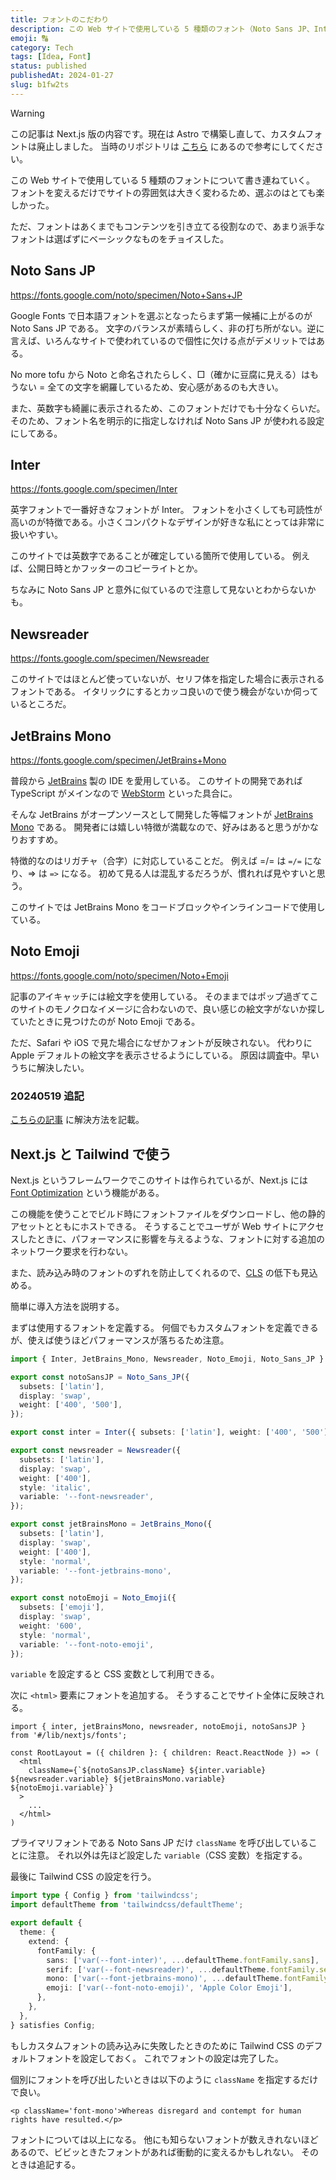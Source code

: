 ```yaml
---
title: フォントのこだわり
description: この Web サイトで使用している 5 種類のフォント（Noto Sans JP、Inter、Newsreader、JetBrains Mono、Noto Emoji）の特徴と選び方、Next.js での実装方法を詳しく解説している。
emoji: 🔠
category: Tech
tags: [Idea, Font]
status: published
publishedAt: 2024-01-27
slug: b1fw2ts
---
```


> [!WARNING]
> この記事は Next.js 版の内容です。現在は Astro で構築し直して、カスタムフォントは廃止しました。
> 当時のリポジトリは [こちら](https://github.com/kkhys/me.v2) にあるので参考にしてください。

この Web サイトで使用している 5 種類のフォントについて書き連ねていく。
フォントを変えるだけでサイトの雰囲気は大きく変わるため、選ぶのはとても楽しかった。

ただ、フォントはあくまでもコンテンツを引き立てる役割なので、あまり派手なフォントは選ばずにベーシックなものをチョイスした。

## Noto Sans JP

https://fonts.google.com/noto/specimen/Noto+Sans+JP

Google Fonts で日本語フォントを選ぶとなったらまず第一候補に上がるのが Noto Sans JP である。
文字のバランスが素晴らしく、非の打ち所がない。逆に言えば、いろんなサイトで使われているので個性に欠ける点がデメリットではある。

No more tofu から Noto と命名されたらしく、□（確かに豆腐に見える）はもうない = 全ての文字を網羅しているため、安心感があるのも大きい。

また、英数字も綺麗に表示されるため、このフォントだけでも十分なくらいだ。
そのため、フォント名を明示的に指定しなければ Noto Sans JP が使われる設定にしてある。

## Inter

https://fonts.google.com/specimen/Inter

英字フォントで一番好きなフォントが Inter。
フォントを小さくしても可読性が高いのが特徴である。小さくコンパクトなデザインが好きな私にとっては非常に扱いやすい。

このサイトでは英数字であることが確定している箇所で使用している。
例えば、公開日時とかフッターのコピーライトとか。

ちなみに Noto Sans JP と意外に似ているので注意して見ないとわからないかも。

## Newsreader

https://fonts.google.com/specimen/Newsreader

このサイトではほとんど使っていないが、セリフ体を指定した場合に表示されるフォントである。
イタリックにするとカッコ良いので使う機会がないか伺っているところだ。

## JetBrains Mono

https://fonts.google.com/specimen/JetBrains+Mono

普段から [JetBrains](https://www.jetbrains.com/ja-jp) 製の IDE を愛用している。
このサイトの開発であれば TypeScript がメインなので [WebStorm](https://www.jetbrains.com/ja-jp/webstorm) といった具合に。

そんな JetBrains がオープンソースとして開発した等幅フォントが [JetBrains Mono](https://www.jetbrains.com/ja-jp/lp/mono) である。
開発者には嬉しい特徴が満載なので、好みはあると思うがかなりおすすめ。

特徴的なのはリガチャ（合字）に対応していることだ。
例えば =/= は `=/=` になり、=> は `=>` になる。
初めて見る人は混乱するだろうが、慣れれば見やすいと思う。

このサイトでは JetBrains Mono をコードブロックやインラインコードで使用している。

## Noto Emoji

https://fonts.google.com/noto/specimen/Noto+Emoji

記事のアイキャッチには絵文字を使用している。
そのままではポップ過ぎてこのサイトのモノクロなイメージに合わないので、良い感じの絵文字がないか探していたときに見つけたのが Noto Emoji である。

ただ、Safari や iOS で見た場合になぜかフォントが反映されない。
代わりに Apple デフォルトの絵文字を表示させるようにしている。
原因は調査中。早いうちに解決したい。

### 20240519 追記

[こちらの記事](/posts/p15e6x7) に解決方法を記載。

## Next.js と Tailwind で使う

Next.js というフレームワークでこのサイトは作られているが、Next.js には [Font Optimization](https://nextjs.org/docs/app/building-your-application/optimizing/fonts) という機能がある。

この機能を使うことでビルド時にフォントファイルをダウンロードし、他の静的アセットとともにホストできる。
そうすることでユーザが Web サイトにアクセスしたときに、パフォーマンスに影響を与えるような、フォントに対する追加のネットワーク要求を行わない。

また、読み込み時のフォントのずれを防止してくれるので、[CLS](https://web.dev/articles/cls?hl=ja) の低下も見込める。

簡単に導入方法を説明する。

まずは使用するフォントを定義する。
何個でもカスタムフォントを定義できるが、使えば使うほどパフォーマンスが落ちるため注意。

```ts title="lib/nextjs/fonts.ts" showLineNumbers
import { Inter, JetBrains_Mono, Newsreader, Noto_Emoji, Noto_Sans_JP } from 'next/font/google';

export const notoSansJP = Noto_Sans_JP({
  subsets: ['latin'],
  display: 'swap',
  weight: ['400', '500'],
});

export const inter = Inter({ subsets: ['latin'], weight: ['400', '500'], display: 'swap', variable: '--font-inter' });

export const newsreader = Newsreader({
  subsets: ['latin'],
  display: 'swap',
  weight: ['400'],
  style: 'italic',
  variable: '--font-newsreader',
});

export const jetBrainsMono = JetBrains_Mono({
  subsets: ['latin'],
  display: 'swap',
  weight: ['400'],
  style: 'normal',
  variable: '--font-jetbrains-mono',
});

export const notoEmoji = Noto_Emoji({
  subsets: ['emoji'],
  display: 'swap',
  weight: '600',
  style: 'normal',
  variable: '--font-noto-emoji',
});
```

`variable` を設定すると CSS 変数として利用できる。

次に `<html>` 要素にフォントを追加する。
そうすることでサイト全体に反映される。

```tsx title="app/layout.tsx" showLineNumbers {5}
import { inter, jetBrainsMono, newsreader, notoEmoji, notoSansJP } from '#/lib/nextjs/fonts';

const RootLayout = ({ children }: { children: React.ReactNode }) => (
  <html
    className={`${notoSansJP.className} ${inter.variable} ${newsreader.variable} ${jetBrainsMono.variable} ${notoEmoji.variable}`}
  >
    ...
  </html>
)
```

プライマリフォントである Noto Sans JP だけ `className` を呼び出していることに注意。
それ以外は先ほど設定した `variable`（CSS 変数）を指定する。

最後に Tailwind CSS の設定を行う。

```ts title="tailwind.config.ts" showLineNumbers
import type { Config } from 'tailwindcss';
import defaultTheme from 'tailwindcss/defaultTheme';

export default {
  theme: {
    extend: {
      fontFamily: {
        sans: ['var(--font-inter)', ...defaultTheme.fontFamily.sans],
        serif: ['var(--font-newsreader)', ...defaultTheme.fontFamily.serif],
        mono: ['var(--font-jetbrains-mono)', ...defaultTheme.fontFamily.mono],
        emoji: ['var(--font-noto-emoji)', 'Apple Color Emoji'],
      },
    },
  },
} satisfies Config;
```

もしカスタムフォントの読み込みに失敗したときのために Tailwind CSS のデフォルトフォントを設定しておく。
これでフォントの設定は完了した。

個別にフォントを呼び出したいときは以下のように `className` を指定するだけで良い。

```tsx
<p className='font-mono'>Whereas disregard and contempt for human rights have resulted.</p>
```

フォントについては以上になる。
他にも知らないフォントが数えきれないほどあるので、ビビッときたフォントがあれば衝動的に変えるかもしれない。
そのときは追記する。
